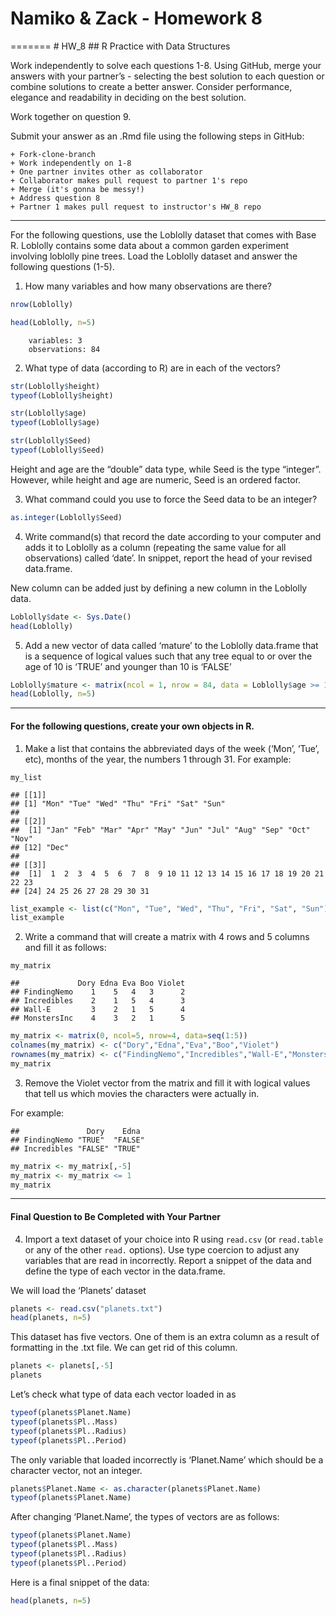 
# Namiko & Zack - Homework 8

=======
# HW_8
## R Practice with Data Structures

Work independently to solve each questions 1-8. Using GitHub, merge your answers with your partner's - selecting the best solution to each question or combine solutions to create a better answer.  Consider performance, elegance and readability in deciding on the best solution.

Work together on question 9.

Submit your answer as an .Rmd file using the following steps in GitHub:  

    + Fork-clone-branch 
    + Work independently on 1-8  
    + One partner invites other as collaborator  
    + Collaborator makes pull request to partner 1's repo  
    + Merge (it's gonna be messy!)  
    + Address question 8 
    + Partner 1 makes pull request to instructor's HW_8 repo  

***
For the following questions, use the Loblolly dataset that comes with Base R. Loblolly contains some data about a common garden experiment involving loblolly pine trees. Load the Loblolly dataset and answer the following questions (1-5).

1.  How many variables and how many observations are there?  
```r
nrow(Loblolly)
```  
```r
head(Loblolly, n=5)
```  
        variables: 3  
        observations: 84  

2.  What type of data (according to R) are in each of the vectors?  
```r
str(Loblolly$height)
typeof(Loblolly$height)
```

```r
str(Loblolly$age)
typeof(Loblolly$age)
```

```r
str(Loblolly$Seed)
typeof(Loblolly$Seed)
```
Height and age are the "double" data type, while Seed is the type "integer". However, while height and age are numeric, Seed is an ordered factor. 


3.  What command could you use to force the Seed data to be an integer?
```r
as.integer(Loblolly$Seed)
```  

4.  Write command(s) that record the date according to your computer and
    adds it to Loblolly as a column (repeating the same value for all
    observations) called ‘date’. In snippet, report the head of your
    revised data.frame.

New column can be added just by defining a new column in the Loblolly data. 

```r
Loblolly$date <- Sys.Date()
head(Loblolly)
```

5.  Add a new vector of data called ‘mature’ to the Loblolly data.frame
    that is a sequence of logical values such that any tree equal to or
    over the age of 10 is ‘TRUE’ and younger than 10 is ‘FALSE’


```r
Loblolly$mature <- matrix(ncol = 1, nrow = 84, data = Loblolly$age >= 10)
head(Loblolly, n=5)
```  

------------------------------------------------------------------------
#### For the following questions, create your own objects in R.

1.  Make a list that contains the abbreviated days of the week (‘Mon’,
    ‘Tue’, etc), months of the year, the numbers 1 through 31.
For example:

<!-- -->
    my_list

    ## [[1]]
    ## [1] "Mon" "Tue" "Wed" "Thu" "Fri" "Sat" "Sun"
    ## 
    ## [[2]]
    ##  [1] "Jan" "Feb" "Mar" "Apr" "May" "Jun" "Jul" "Aug" "Sep" "Oct" "Nov"
    ## [12] "Dec"
    ## 
    ## [[3]]
    ##  [1]  1  2  3  4  5  6  7  8  9 10 11 12 13 14 15 16 17 18 19 20 21 22 23
    ## [24] 24 25 26 27 28 29 30 31

```r
list_example <- list(c("Mon", "Tue", "Wed", "Thu", "Fri", "Sat", "Sun"), month.abb, 1:31)
list_example
```


2.  Write a command that will create a matrix with 4 rows and 5 columns
    and fill it as follows:
    
<!-- -->
    my_matrix

    ##             Dory Edna Eva Boo Violet
    ## FindingNemo    1    5   4   3      2
    ## Incredibles    2    1   5   4      3
    ## Wall-E         3    2   1   5      4
    ## MonstersInc    4    3   2   1      5

```r
my_matrix <- matrix(0, ncol=5, nrow=4, data=seq(1:5))
colnames(my_matrix) <- c("Dory","Edna","Eva","Boo","Violet")
rownames(my_matrix) <- c("FindingNemo","Incredibles","Wall-E","MonstersInc")
my_matrix
```

3. Remove the Violet vector from the matrix and fill it with logical values that tell us which movies the characters were actually in.

For example:

<!-- -->

    ##               Dory    Edna   
    ## FindingNemo "TRUE"  "FALSE"
    ## Incredibles "FALSE" "TRUE"

```r
my_matrix <- my_matrix[,-5]
my_matrix <- my_matrix <= 1
my_matrix
```  

    
***
#### Final Question to Be Completed with Your Partner
4. Import a text dataset of your choice into R using `read.csv` (or `read.table` or any of the other `read.` options). Use type coercion to adjust any variables that are read in incorrectly.  Report a snippet of the data and define the type of each vector in the data.frame.

We will load the 'Planets' dataset
```r
planets <- read.csv("planets.txt")
head(planets, n=5)
```
This dataset has five vectors. One of them is an extra column as a result of formatting in the .txt file. We can get rid of this column.
```r
planets <- planets[,-5]
planets
```

Let's check what type of data each vector loaded in as

```r
typeof(planets$Planet.Name)
typeof(planets$Pl..Mass)
typeof(planets$Pl..Radius)
typeof(planets$Pl..Period)
```

The only variable that loaded incorrectly is 'Planet.Name' which should be a character vector, not an integer.

```r
planets$Planet.Name <- as.character(planets$Planet.Name)
typeof(planets$Planet.Name)
```

After changing 'Planet.Name', the types of vectors are as follows:

```r
typeof(planets$Planet.Name)
typeof(planets$Pl..Mass)
typeof(planets$Pl..Radius)
typeof(planets$Pl..Period)
```

Here is a final snippet of the data:

```r
head(planets, n=5)
```
